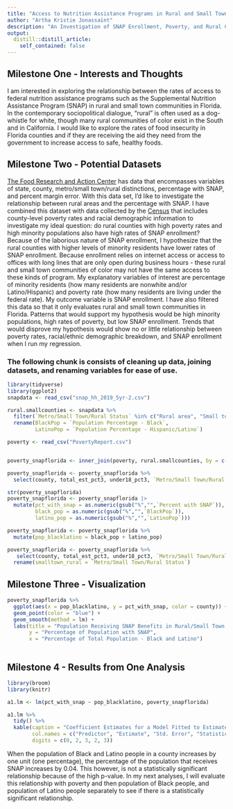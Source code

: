 ```yaml
---
title: "Access to Nutrition Assistance Programs in Rural and Small Town Communities in Florida " 
author: "Artha Kristie Jonassaint"
description: "An Investigation of SNAP Enrollment, Poverty, and Rural Communities for GOV50 Final Project" 
output:
  distill::distill_article:
    self_contained: false
---
```


## Milestone One - Interests and Thoughts

I am interested in exploring the relationship between the rates of access to federal nutrition assistance programs such as the Supplemental Nutrition Assistance Program (SNAP) in rural and small town communities in Florida. In the contemporary sociopolitical dialogue, "rural" is often used as a dog-whistle for white, though many rural communities of color exist in the South and in California. I would like to explore the rates of food insecurity in Florida counties and if they are receiving the aid they need from the government to increase access to safe, healthy foods. 

## Milestone Two - Potential Datasets

[The Food Research and Action Center](https://frac.org/maps/snap-county-map/tables/snap-county-tab-2019.html) has data that encompasses variables of state, county, metro/small town/rural distinctions, percentage with SNAP, and percent margin error. With this data set, I'd like to investigate the relationship between rural areas and the percentage with SNAP. I have combined this dataset with data collected by the [Census](https://www.census.gov/data/tables/time-series/demo/popest/2010s-counties-detail.html) that includes county-level poverty rates and racial demographic information to investigate my ideal question: do rural counties with high poverty rates and high minority populations also have high rates of SNAP enrollment? Because of the laborious nature of SNAP enrollment, I hypothesize that the rural counties with higher levels of minority residents have lower rates of SNAP enrollment. Because enrollment relies on internet access or access to offices with long lines that are only open during business hours - these rural and small town communities of color may not have the same access to these kinds of program. My explanatory variables of interest are percentage of minority residents (how many residents are nonwhite and/or Latino/Hispanic) and poverty rate (how many residents are living under the federal rate). My outcome variable is SNAP enrollment. I have also filtered this data so that it only evaluates rural and small town communities in Florida. Patterns that would support my hypothesis would be high minority populations, high rates of poverty, but low SNAP enrollment. Trends that would disprove my hypothesis would show no or little relationship between poverty rates, racial/ethnic demographic breakdown, and SNAP enrollment when I run my regression. 

### The following chunk is consists of cleaning up data, joining datasets, and renaming variables for ease of use.

```r
library(tidyverse)
library(ggplot2)
snapdata <- read_csv("snap_hh_2019_5yr-2.csv")

rural.smallcounties <- snapdata %>%
  filter(`Metro/Small Town/Rural Status` %in% c("Rural area", "Small town") & State == "Florida") %>%
  rename(BlackPop = `Population Percentage - Black`,
         LatinoPop = `Population Percentage - Hispanic/Latino`) 

poverty <- read_csv("PovertyReport.csv")


poverty_snapflorida <- inner_join(poverty, rural.smallcounties, by = c("county" = "County"))

poverty_snapflorida <- poverty_snapflorida %>%
  select(county, total_est_pct3, under18_pct3, `Metro/Small Town/Rural Status`, `Percent with SNAP`, BlackPop, LatinoPop)

str(poverty_snapflorida)
poverty_snapflorida <- poverty_snapflorida |>
  mutate(pct_with_snap = as.numeric(gsub("%","",`Percent with SNAP`)),
         black_pop = as.numeric(gsub("%","",`BlackPop`)),
         latino_pop = as.numeric(gsub("%","",`LatinoPop`)))

poverty_snapflorida <- poverty_snapflorida %>%
  mutate(pop_blacklatino = black_pop + latino_pop)

poverty_snapflorida <- poverty_snapflorida %>%
   select(county, total_est_pct3, under18_pct3, `Metro/Small Town/Rural Status`, pct_with_snap, pop_blacklatino, black_pop, latino_pop) %>%
  rename(smalltown_rural = `Metro/Small Town/Rural Status`)
```
## Milestone Three - Visualization 

```r

poverty_snapflorida %>%
  ggplot(aes(x = pop_blacklatino, y = pct_with_snap, color = county)) +
  geom_point(color = "blue") +
  geom_smooth(method = lm) +
  labs(title = "Population Receiving SNAP Benefits in Rural/Small Town Florida Counties",
       y = "Percentage of Population with SNAP",
       x = "Percentage of Total Population - Black and Latino")
  
```
## Milestone 4 - Results from One Analysis

```r
library(broom)
library(knitr)

a1.lm <- lm(pct_with_snap ~ pop_blacklatino, poverty_snapflorida)

a1.lm %>%
  tidy() %>%
  kable(caption = "Coefficient Estimates for a Model Fitted to Estimate SNAP Participation by Population of Black and Latino",
        col.names = c("Predictor", "Estimate", "Std. Error", "Statistic", "P. Value"),
        digits = c(0, 2, 3, 2, 3))
```
When the population of Black and Latino people in a county increases by one unit (one percentage), the percentage of the population that receives SNAP increases by 0.04. This however, is not a statistically significant relationship because of the high p-value. In my next analyses, I will evaluate this relationship with poverty and then population of Black people, and population of Latino people separately to see if there is a statistically significant relationship. 
